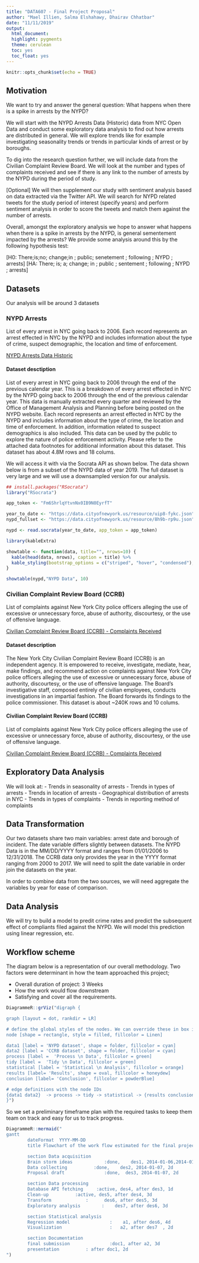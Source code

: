```yaml
---
title: "DATA607 - Final Project Proposal"
author: "Mael Illien, Salma Elshahawy, Dhairav Chhatbar"
date: "11/11/2019"
output:
  html_document:
  highlight: pygments
  theme: cerulean
  toc: yes
  toc_float: yes
---
```


```r
knitr::opts_chunk$set(echo = TRUE)
```

## Motivation

We want to try and answer the general question: What happens when there is a spike in arrests by the NYPD?

We will start with the NYPD Arrests Data (Historic) data from NYC Open Data and conduct some exploratory data analysis to find out how arrests are distributed in general. We will explore trends like for example investigating seasonality trends or trends in particular kinds of arrest or by boroughs.

To dig into the research question further, we will include data from the Civilian Complaint Review Board. We will look at the number and types of complaints received and see if there is any link to the number of arrests by the NYPD during the period of study. 

[Optional] We will then supplement our study with sentiment analysis based on data extracted via the Twitter API. We will search for NYPD related tweets for the study period of interest (specify years) and perform sentiment analysis in order to score the tweets and match them against the number of arrests.

Overall, amongst the exploratory analysis we hope to answer what happens when there is a spike in arrests by the NYPD, is general sementement impacted by the arrests? We provide some analysis around this by the following hypothesis test:

\[H0: There\;is\;no\; change\;in \; public\; senetement \; following \; NYPD \; arrests\]
\[HA: There\; is\; a\; change\; in \; public \; sentement \; following \; NYPD \; arrests\]

## Datasets
Our analysis will be around 3 datasets

### NYPD Arrests 
List of every arrest in NYC going back to 2006. Each record represents an arrest effected in NYC by the NYPD and includes information about the type of crime, suspect demographic, the location and time of enforcement.

[NYPD Arrests Data Historic](https://data.cityofnewyork.us/Public-Safety/NYPD-Arrests-Data-Historic-/8h9b-rp9u)  

#### Dataset desctiption

List of every arrest in NYC going back to 2006 through the end of the previous calendar year. This is a breakdown of every arrest effected in NYC by the NYPD going back to 2006 through the end of the previous calendar year. This data is manually extracted every quarter and reviewed by the Office of Management Analysis and Planning before being posted on the NYPD website. Each record represents an arrest effected in NYC by the NYPD and includes information about the type of crime, the location and time of enforcement. In addition, information related to suspect demographics is also included. This data can be used by the public to explore the nature of police enforcement activity. Please refer to the attached data footnotes for additional information about this dataset. This dataset has about 4.8M rows and 18 colums. 

We will access it with via the Socrata API as shown below. The data shown below is from a subset of the NYPD data of year 2019. The full dataset is very large and we will use a downsampled version for our analysis. 

```r
## install.packages("RSocrata")
library("RSocrata")

app_token <- "Fm6ShrlqYtvnNx0IB9N0EyrfT"

year_to_date <- "https://data.cityofnewyork.us/resource/uip8-fykc.json"
nypd_fullset <- "https://data.cityofnewyork.us/resource/8h9b-rp9u.json"

nypd <- read.socrata(year_to_date, app_token = app_token)
```

```r
library(kableExtra)

showtable <- function(data, title="", nrows=10) {
  kable(head(data, nrows), caption = title) %>%
  kable_styling(bootstrap_options = c("striped", "hover", "condensed"), latex_options = "scale_down")
}
```

```r
showtable(nypd,"NYPD Data", 10)
```

### Civilian Complaint Review Board (CCRB)

List of complaints against New York City police officers alleging the use of excessive or unnecessary force, abuse of authority, discourtesy, or the use of offensive language.

[Civilian Complaint Review Board (CCRB) - Complaints Received](https://data.cityofnewyork.us/Public-Safety/Civilian-Complaint-Review-Board-CCRB-Complaints-Re/63nx-cpi9)  

#### Dataset description

The New York City Civilian Complaint Review Board (CCRB) is an independent agency. It is empowered to receive, investigate, mediate, hear, make findings, and recommend action on complaints against New York City police officers alleging the use of excessive or unnecessary force, abuse of authority, discourtesy, or the use of offensive language. The Board’s investigative staff, composed entirely of civilian employees, conducts investigations in an impartial fashion. The Board forwards its findings to the police commissioner. This dataset is about ~240K rows and 10 colums. 





#### Civilian Complaint Review Board (CCRB)
List of complaints against New York City police officers alleging the use of excessive or unnecessary force, abuse of authority, discourtesy, or the use of offensive language.

[Civilian Complaint Review Board (CCRB) - Complaints Received](https://data.cityofnewyork.us/Public-Safety/Civilian-Complaint-Review-Board-CCRB-Complaints-Re/63nx-cpi9)  




## Exploratory Data Analysis

We will look at:
- Trends in seasonality of arrests
- Trends in types of arrests
- Trends in location of arrests
- Geographical distribution of arrests in NYC
- Trends in types of complaints
- Trends in reporting method of complaints

## Data Transformation

Our two datasets share two main variables: arrest date and borough of incident. The date variable differs slightly between datasets. The NYPD Data is in the MM/DD/YYYY format and ranges from 01/01/2006 to 12/31/2018. The CCRB data only provides the year in the YYYY format ranging from 2000 to 2017. We will need to split the date variable in order join the datasets on the year.

In order to combine data from the two sources, we will need aggregate the variables by year for ease of comparison. 

## Data Analysis

We will try to build a model to predit crime rates and predict the subsequent effect of compliants filed against the NYPD. We will model this prediction using linear regression, etc. 

## Workflow scheme

The diagram below is a representation of our overall methodology. Two factors were determinant in how the team approached this project;

* Overall duration of project: 3 Weeks
* How the work would flow downstream
* Satisfying and cover all the requirements.

```r
DiagrammeR::grViz("digraph {

graph [layout = dot, rankdir = LR]

# define the global styles of the nodes. We can override these in box if we wish
node [shape = rectangle, style = filled, fillcolor = Linen]

data1 [label = 'NYPD dataset', shape = folder, fillcolor = cyan]
data2 [label = 'CCRB dataset', shape = folder, fillcolor = cyan]
process [label =  'Process \n Data', fillcolor = green]
tidy [label =  'Tidy \n Data', fillcolor = green]
statistical [label = 'Statistical \n Analysis', fillcolor = orange]
results [label= 'Results', shape = oval, fillcolor = honeydew]
conclusion [label= 'Conclusion', fillcolor = powderBlue]

# edge definitions with the node IDs
{data1 data2}  -> process -> tidy -> statistical -> {results conclusion}
}")

```

So we set a preliminary timeframe plan with the required tasks to keep them team on track and easy for us to track  progress. 

```r
DiagrammeR::mermaid("
gantt
        dateFormat  YYYY-MM-DD
        title Flowchart of the work flow estimated for the final project

        section Data acquisition
        Brain storm ideas            :done,    des1, 2014-01-06,2014-01-08
        Data collecting          :done,    des2, 2014-01-07, 2d
        Proposal draft               :done,  des3, 2014-01-07, 2d

        section Data processing
        Database API fetching     :active, des4, after des3, 1d
        Clean-up          :active, des5, after des4, 3d
        Transform             :      des6, after des5, 3d
        Exploratory analysis        :    des7, after des6, 3d

        section Statistical analysis
        Regression model               :    a1, after des6, 4d
        Visualization                  :   a2, after des7  , 2d

        section Documentation
        final submission               :doc1, after a2, 3d
        presentation          : after doc1, 2d
")
```

